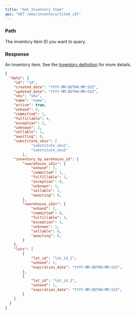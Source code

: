 ```yaml
---
title: "Get Inventory Item"
api: "GET /wms/inventory/{item_id}"
---
```


<Snippet file="headers.mdx" />

### Path

<ParamField path="item_id" type="string" required>
  The inventory item ID you want to query.
</ParamField>

### Response

<ResponseField name="data" type="object">

An inventory item. See the [Inventory definition](/wms-api/inventory/info) for more details.

<Snippet file="inventory.mdx" />

</ResponseField>

<ResponseExample>

```json Response
{
  "data": {
    "id": "id",
    "created_date": "YYYY-MM-DDTHH:MM:SSZ",
    "updated_date": "YYYY-MM-DDTHH:MM:SSZ",
    "sku": "sku",
    "name": "name",
    "active": true,
    "onhand": 5,
    "committed": 1,
    "fulfillable": 4,
    "exception": 1,
    "unknown": 2,
    "sellable": 1,
    "awaiting": 0,
    "substitute_skus": [
            "substitute_sku1",
            "substitute_sku2"
        ],
    "inventory_by_warehouse_id": {
        "<warehouse_id1>": {
            "onhand": 3,
            "committed": 1,
            "fulfillable": 1,
            "exception": 0,
            "unknown": 1,
            "sellable": 1,
            "awaiting": 0,
        },
        "<warehouse_id2>": {
            "onhand": 2,
            "committed": 0,
            "fulfillable": 3,
            "exception": 1,
            "unknown": 1,
            "sellable": 0,
            "awaiting": 0,
        }
    },
    "lots": [
        {
            "lot_id": "lot_id_1",
            "onhand": 2,
            "expiration_date": "YYYY-MM-DDTHH:MM:SSZ",
        },
        {
            "lot_id": "lot_id_2",
            "onhand": 1,
            "expiration_date": "YYYY-MM-DDTHH:MM:SSZ",
        }
    ]
  }
}
```

</ResponseExample>
